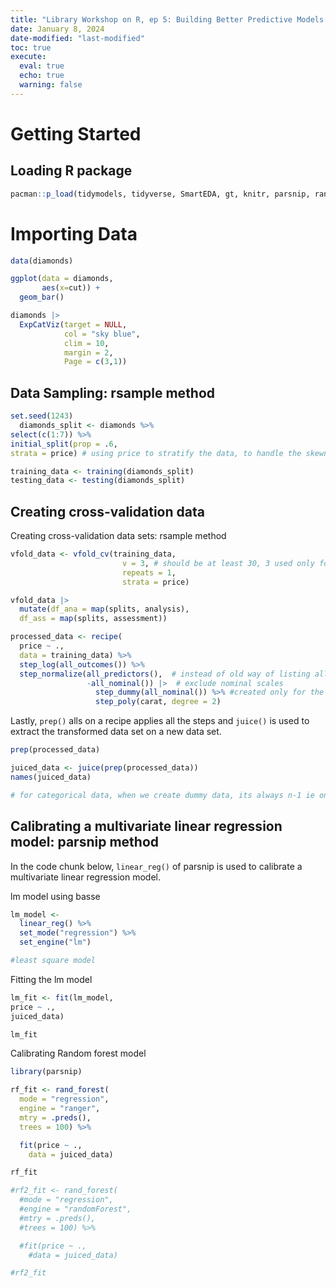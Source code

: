 ```yaml
---
title: "Library Workshop on R, ep 5: Building Better Predictive Models - "
date: January 8, 2024
date-modified: "last-modified"
toc: true
execute: 
  eval: true
  echo: true
  warning: false
---
```


# Getting Started

## Loading R package

```r
pacman::p_load(tidymodels, tidyverse, SmartEDA, gt, knitr, parsnip, ranger, randomForest)
```

# Importing Data

```r
data(diamonds)
```

```r
ggplot(data = diamonds,
       aes(x=cut)) +
  geom_bar()
```

```r
diamonds |> 
  ExpCatViz(target = NULL,
            col = "sky blue",
            clim = 10,
            margin = 2,
            Page = c(3,1))

```

## Data Sampling: rsample method

```r
set.seed(1243)
  diamonds_split <- diamonds %>%
select(c(1:7)) %>%
initial_split(prop = .6,
strata = price) # using price to stratify the data, to handle the skewness


```

```r
training_data <- training(diamonds_split)
testing_data <- testing(diamonds_split)
```

## Creating cross-validation data

Creating cross-validation data sets: rsample method

```r
vfold_data <- vfold_cv(training_data,
                         v = 3, # should be at least 30, 3 used only for demo
                         repeats = 1,
                         strata = price)
```

```r
vfold_data |> 
  mutate(df_ana = map(splits, analysis),
  df_ass = map(splits, assessment))
```

```r
processed_data <- recipe(
  price ~ .,
  data = training_data) %>%
  step_log(all_outcomes()) %>%
  step_normalize(all_predictors(),  # instead of old way of listing all predictor variables, instead can just use all_predictors()
                 -all_nominal()) |>  # exclude nominal scales
                   step_dummy(all_nominal()) %>% #created only for the nominal scale data
                   step_poly(carat, degree = 2)
```

Lastly, `prep()` alls on a recipe applies all the steps and `juice()` is used to extract the transformed data set on a new data set.

```r
prep(processed_data)

```

```r
juiced_data <- juice(prep(processed_data))
names(juiced_data)

# for categorical data, when we create dummy data, its always n-1 ie one less
```

## Calibrating a multivariate linear regression model: parsnip method

In the code chunk below, `linear_reg()` of parsnip is used to calibrate a multivariate linear regression model.

lm model using basse

```r
lm_model <-
  linear_reg() %>%
  set_mode("regression") %>%
  set_engine("lm")

#least square model
```

Fitting the lm model

```r
lm_fit <- fit(lm_model,
price ~ .,
juiced_data)

lm_fit

```

Calibrating Random forest model

```r
library(parsnip)

rf_fit <- rand_forest(
  mode = "regression",
  engine = "ranger",
  mtry = .preds(),
  trees = 100) %>%

  fit(price ~ .,
    data = juiced_data)

rf_fit
```

```r
#rf2_fit <- rand_forest(
  #mode = "regression",
  #engine = "randomForest",
  #mtry = .preds(),
  #trees = 100) %>%

  #fit(price ~ .,
    #data = juiced_data)

#rf2_fit
```
